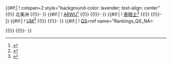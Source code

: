 <includeonly>
{{#if:{{{ARWU_NA|}}}{{{UM_NA}}}{{{QS_NA|}}}{{{THE_NA|}}}|
! colspan=2 style="background-color: lavender; text-align: center" {{!}} 北美洲
{{!}}-
}}
{{#if:{{{ARWU_NA|}}}|
! [[世界大學學術排名|ARWU]]<ref name="Rankings_ARWU_NA">{{cite web|url=http://www.shanghairanking.com/ARWU2012.html|title=Academic Ranking of World Universities: Global |year=2012 |publisher=Institute of Higher Education, Shanghai Jiao Tong University |accessdate=October 7, 2012}}</ref>
{{!}} {{{ARWU_NA}}}
{{!}}-
}}
{{#if:{{{THE_NA|}}}|
! [[泰晤士高等教育世界大學排名|泰晤士]]<ref name="Rankings_THE_NA">{{Cite web|url=http://www.timeshighereducation.co.uk/world-university-rankings/2012-13/world-ranking/region/north-america |title=Top North American universities |year=2012 |publisher=The Times Higher Education|accessdate=October 7, 2012}}</ref>
{{!}} {{{THE_NA}}}
{{!}}-
}}
{{#if:{{{UM_NA|}}}|
! [[U-Multirank|UM]]<ref name="Rankings_UM_NA">{{cite web|url=http://www.u-multirank.eu/|title=U-Multirank - Multi-dimensional Global ranking of Universities |year=2012 |publisher=European Commission |accessdate=October 7, 2012}}</ref>
{{!}} {{{UM_NA}}}
{{!}}-
}}
{{#if:{{{QS_NA|}}}|
! [[QS世界大學排名|QS]]<ref name="Rankings_QS_NA>{{cite web |url=http://www.topuniversities.com/university-rankings/world-university-rankings/2012 |title=QS World University Rankings |publisher=QS Quacquarelli Symonds Limited |accessdate=October 7, 2012 |year=2012}}</ref>
{{!}} {{{QS_NA}}}
{{!}}-
}}
</includeonly><noinclude>{{documentation}}</noinclude>